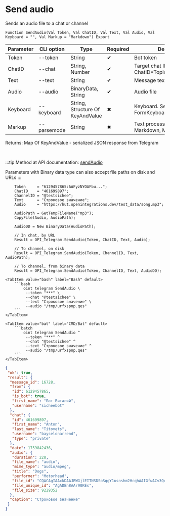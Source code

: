 ﻿---
sidebar_position: 4
description: Send audio and other functions to work with Telegram in the Open Integration Package, a free open-source integration library for 1C:Enterprise 8, OneScript and CLI
keywords: [1C, 1С, 1С:Enterprise, 1С:Enterprise 8.3, API, Integration, Services, Exchange, OneScript, CLI, Telegram]
---


# Send audio
 Sends an audio file to a chat or channel



`Function SendAudio(Val Token, Val ChatID, Val Text, Val Audio, Val Keyboard = "", Val Markup = "Markdown") Export`

  | Parameter | CLI option | Type | Required | Description |
  |-|-|-|-|-|
  | Token | --token | String | &#x2714; | Bot token |
  | ChatID | --chat | String, Number | &#x2714; | Target chat ID or ChatID*TopicID |
  | Text | --text | String | &#x2714; | Message text |
  | Audio | --audio | BinaryData, String | &#x2714; | Audio file |
  | Keyboard | --keyboard | String, Structure Of KeyAndValue | &#x2716; | Keyboard. See FormKeyboardFromButtonArray |
  | Markup | --parsemode | String | &#x2716; | Text processing type (HTML, Markdown, MarkdownV2) |

  
  Returns:  Map Of KeyAndValue - serialized JSON response from Telegram

<br/>

:::tip
Method at API documentation: [sendAudio](https://core.telegram.org/bots/api#sendaudio)

Parameters with Binary data type can also accept file paths on disk and URLs
:::
<br/>


```bsl title="1C:Enterprise/OneScript code example"
    Token     = "6129457865:AAFyzNYOAFbu...";
    ChatID    = "461699897";
    ChannelID = "@testsichee";
    Text      = "Строковое значение";
    Audio     = "https://hut.openintegrations.dev/test_data/song.mp3";

    AudioPath = GetTempFileName("mp3");
    CopyFile(Audio, AudioPath);

    AudioDD = New BinaryData(AudioPath);

    // In chat, by URL
    Result = OPI_Telegram.SendAudio(Token, ChatID, Text, Audio);

    // To channel, on disk
    Result = OPI_Telegram.SendAudio(Token, ChannelID, Text, AudioPath);

    // To channel, from binary data
    Result = OPI_Telegram.SendAudio(Token, ChannelID, Text, AudioDD);
```
 

 <Tabs>
  
    <TabItem value="bash" label="Bash" default>
        ```bash
            oint telegram SendAudio \
             --token "***" \
             --chat "@testsichee" \
             --text "Строковое значение" \
             --audio "/tmp/urfxspnp.qes"
        ```
    </TabItem>
  
    <TabItem value="bat" label="CMD/Bat" default>
        ```batch
            oint telegram SendAudio ^
             --token "***" ^
             --chat "@testsichee" ^
             --text "Строковое значение" ^
             --audio "/tmp/urfxspnp.qes"
        ```
    </TabItem>
</Tabs>


```json title="Result"
{
 "ok": true,
 "result": {
  "message_id": 16728,
  "from": {
   "id": 6129457865,
   "is_bot": true,
   "first_name": "Бот Виталий",
   "username": "sicheebot"
  },
  "chat": {
   "id": 461699897,
   "first_name": "Anton",
   "last_name": "Titovets",
   "username": "bayselonarrend",
   "type": "private"
  },
  "date": 1759842436,
  "audio": {
   "duration": 228,
   "file_name": "audio",
   "mime_type": "audio/mpeg",
   "title": "Dogs",
   "performer": "Motorhead",
   "file_id": "CQACAgIAAxkDAAJBWGjlEITNSDSoSqgY1usnshm2HcqhAAIGfwACv3QoSzbSFj22FeP9NgQ",
   "file_unique_id": "AgADBn8AAr90KEs",
   "file_size": 9229352
  },
  "caption": "Строковое значение"
 }
}
```
